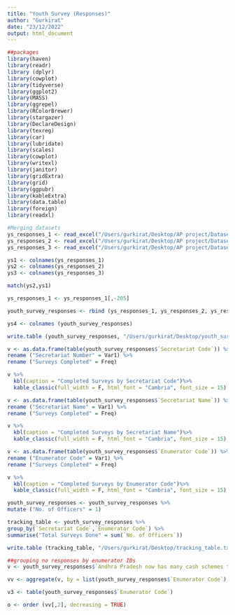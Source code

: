 ```yaml
---
title: "Youth Survey (Responses)"
author: "Gurkirat"
date: "23/12/2022"
output: html_document
---
```


```r
##packages
library(haven)
library(readr)
library (dplyr)
library(cowplot)
library(tidyverse)
library(ggplot2)
library(MASS)
library(ggrepel)
library(RColorBrewer)
library(stargazer)
library(DeclareDesign)
library(texreg)
library(car)
library(lubridate)
library(scales)
library(cowplot)
library(writexl)
library(janitor)
library(gridExtra)
library(grid)
library(ggpubr)
library(kableExtra)
library(data.table)
library(foreign)
library(readxl)
```


```r
#Merging datasets
ys_responses_1 <- read_excel("/Users/gurkirat/Desktop/AP project/Datasets/Youth_Survey_Andhra_Pradesh_Translated_30thNov_-_all_versions_-_English_en_-_2023-01-11-06-55-58.xlsx")
ys_responses_2 <- read_excel("/Users/gurkirat/Desktop/AP project/Datasets/Youth_Survey_ANU_20thDec_Translated_-_all_versions_-_English_en_-_2023-01-11-06-56-41.xlsx")
ys_responses_3 <- read_excel("/Users/gurkirat/Desktop/AP project/Datasets/Youth_Survey_AU_21stDec_Translated_-_all_versions_-_English_en_-_2023-01-11-06-55-16.xlsx")

ys1 <- colnames(ys_responses_1)
ys2 <- colnames(ys_responses_2)
ys3 <- colnames(ys_responses_3)

match(ys2,ys1)

ys_responses_1 <- ys_responses_1[,-205]

youth_survey_responses <- rbind (ys_responses_1, ys_responses_2, ys_responses_3)

ys4 <- colnames (youth_survey_responses)

write.table (youth_survey_responses, "/Users/gurkirat/Desktop/youth_survey_responses (11th January).txt", sep = "\t")
```

```r
v <- as.data.frame(table(youth_survey_responses$`Secretariat Code`)) %>% 
rename ("Secretariat Number" = Var1) %>% 
rename ("Surveys Completed" = Freq)

v %>%
  kbl(caption = "Completed Surveys by Secretariat Code")%>%
  kable_classic(full_width = F, html_font = "Cambria", font_size = 15)
```

```r
v <- as.data.frame(table(youth_survey_responses$`Secretariat Name`)) %>% 
rename ("Secretariat Name" = Var1) %>% 
rename ("Surveys Completed" = Freq)

v %>%
  kbl(caption = "Completed Surveys by Secretariat Name")%>%
  kable_classic(full_width = F, html_font = "Cambria", font_size = 15)
```

```r
v <- as.data.frame(table(youth_survey_responses$`Enumerator Code`)) %>% 
rename ("Enumerator Code" = Var1) %>% 
rename ("Surveys Completed" = Freq)

v %>%
  kbl(caption = "Completed Surveys by Enumerator Code")%>%
  kable_classic(full_width = F, html_font = "Cambria", font_size = 15)
```

```r
youth_survey_responses <- youth_survey_responses %>% 
mutate ("No. of Officers" = 1)

tracking_table <- youth_survey_responses %>% 
group_by(`Secretariat Code`,`Enumerator Code`) %>% 
summarise("Total Surveys Done" = sum(`No. of Officers`))

write.table (tracking_table, "/Users/gurkirat/Desktop/tracking_table.txt", sep = "\t")
```

```r
##grouping no responses by enumerator IDs
v <- youth_survey_responses$`Andhra Pradesh now has many cash schemes to give money to its citizens, like Ammavodi and YSR Cheyutha. Do you believe the amount given in cash schemes should be more or less?` == "No Response"

vv <- aggregate(v, by = list(youth_survey_responses$`Enumerator Code`), mean)

v3 <- table(youth_survey_responses$`Enumerator Code`)

o <- order (vv[,2], decreasing = TRUE)
```

